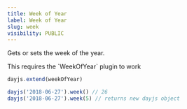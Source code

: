 ```yaml
---
title: Week of Year
label: Week of Year
slug: week
visibility: PUBLIC
---
```

Gets or sets the week of the year.

<Callout type="info">
This requires the `WeekOfYear` plugin to work
</Callout>

```js
dayjs.extend(weekOfYear)

dayjs('2018-06-27').week() // 26
dayjs('2018-06-27').week(5) // returns new dayjs object
```